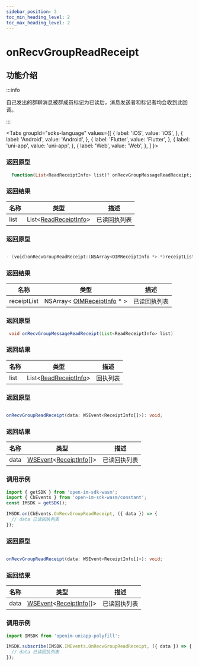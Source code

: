 ```yaml
---
sidebar_position: 3
toc_min_heading_level: 2
toc_max_heading_level: 2
---
```


# onRecvGroupReadReceipt

## 功能介绍

:::info

自己发出的群聊消息被群成员标记为已读后，消息发送者和标记者均会收到此回调。

:::

<Tabs
groupId="sdks-language"
values={[
{ label: 'iOS', value: 'iOS', },
{ label: 'Android', value: 'Android', },
{ label: 'Flutter', value: 'Flutter', },
{ label: 'uni-app', value: 'uni-app', },
{ label: 'Web', value: 'Web', },
]
}>

<TabItem value="Flutter">

### 返回原型

```dart showLineNumbers
  Function(List<ReadReceiptInfo> list)? onRecvGroupMessageReadReceipt;
```

### 返回结果

| 名称 | 类型                                                             | 描述     |
| ---- | ---------------------------------------------------------------- | -------- |
| list | List<[ReadReceiptInfo](docs/sdks/class/message/receiptInfo.mdx)> | 已读回执列表 |

</TabItem>

<TabItem value="iOS">

### 返回原型

```swift showLineNumbers

- (void)onRecvGroupReadReceipt:(NSArray<OIMReceiptInfo *> *)receiptList;

```

### 返回结果

| 名称        | 类型                                                                    | 描述     |
| ----------- | ----------------------------------------------------------------------- | -------- |
| receiptList | NSArray< [OIMReceiptInfo](docs/sdks/class/message/messageInfo.mdx) \* > | 已读回执列表 |

</TabItem>

<TabItem value="Android">

### 返回原型

```java showLineNumbers
 void onRecvGroupMessageReadReceipt(List<ReadReceiptInfo> list)
```

### 返回结果

| 名称 | 类型                                                             | 描述     |
| ---- | ---------------------------------------------------------------- | -------- |
| list | List<[ReadReceiptInfo](docs/sdks/class/message/receiptInfo.mdx)> | 回执列表 |

</TabItem>

<TabItem value="Web">

### 返回原型

```ts showLineNumbers

onRecvGroupReadReceipt(data: WSEvent<ReceiptInfo[]>): void;

```

### 返回结果

| 名称 | 类型                                                                                              | 描述         |
| ---- | ------------------------------------------------------------------------------------------------- | ------------ |
| data | [WSEvent](docs/sdks/class/response.mdx)<[ReceiptInfo](docs/sdks/class/message/receiptInfo.mdx)[]> | 已读回执列表 |

### 调用示例

```js showLineNumbers
import { getSDK } from 'open-im-sdk-wasm';
import { CbEvents } from 'open-im-sdk-wasm/constant';
const IMSDK = getSDK();

IMSDK.on(CbEvents.OnRecvGroupReadReceipt, ({ data }) => {
  // data 已读回执列表
});
```

</TabItem>

<TabItem value="uni-app">

### 返回原型

```ts showLineNumbers

onRecvGroupReadReceipt(data: WSEvent<ReceiptInfo[]>): void;

```

### 返回结果

| 名称 | 类型                                                                                              | 描述         |
| ---- | ------------------------------------------------------------------------------------------------- | ------------ |
| data | [WSEvent](docs/sdks/class/response.mdx)<[ReceiptInfo](docs/sdks/class/message/receiptInfo.mdx)[]> | 已读回执列表 |

### 调用示例

```js showLineNumbers
import IMSDK from 'openim-uniapp-polyfill';

IMSDK.subscribe(IMSDK.IMEvents.OnRecvGroupReadReceipt, ({ data }) => {
  // data 已读回执列表
});
```

</TabItem>

</Tabs>
